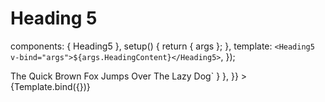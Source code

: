 
<Meta id="vue-heading-5" title="Vue.js Component/Heading 5" component={Heading5} />

# Heading 5

  components: { Heading5 },
  setup() {
    return { args };
  },
  template: `<Heading5 v-bind="args">${args.HeadingContent}</Heading5>`,
});

<Canvas>
  <Story
    name="Heading 5"
    args={{
      HeadingContent: "The Quick Brown Fox Jumps Over The Lazy Dog",
    }}
    parameters={{
      docs: { source: { code: `<Heading5>The Quick Brown Fox Jumps Over The Lazy Dog</Heading5>` } },
    }}
  >
    {Template.bind({})}
  </Story>
</Canvas>

<ArgsTable of={Heading5} />
